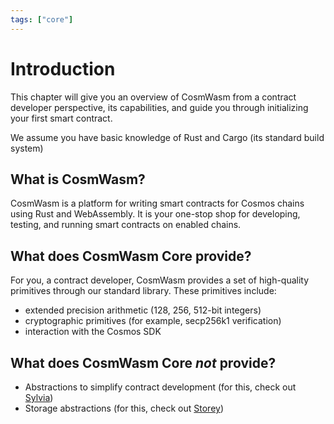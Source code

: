 ```yaml
---
tags: ["core"]
---
```



# Introduction

This chapter will give you an overview of CosmWasm from a contract developer perspective, its
capabilities, and guide you through initializing your first smart contract.

<Callout>We assume you have basic knowledge of Rust and Cargo (its standard build system)</Callout>

## What is CosmWasm?

CosmWasm is a platform for writing smart contracts for Cosmos chains using Rust and WebAssembly. It
is your one-stop shop for developing, testing, and running smart contracts on enabled chains.

## What does CosmWasm Core provide?

For you, a contract developer, CosmWasm provides a set of high-quality primitives through our
standard library. These primitives include:

- extended precision arithmetic (128, 256, 512-bit integers)
- cryptographic primitives (for example, secp256k1 verification)
- interaction with the Cosmos SDK

## What does CosmWasm Core _not_ provide?

- Abstractions to simplify contract development (for this, check out [Sylvia](/sylvia))
- Storage abstractions (for this, check out [Storey](/storey))
